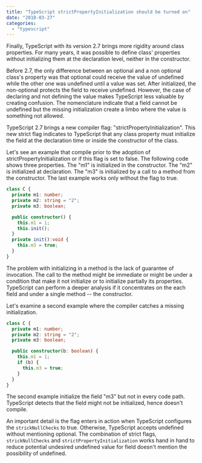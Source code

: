 ```yaml
---
title: "TypeScript strictPropertyInitialization should be turned on"
date: "2018-03-27"
categories: 
  - "typescript"
---
```


Finally, TypeScript with its version 2.7 brings more rigidity around class properties. For many years, it was possible to define class' properties without initializing them at the declaration level, neither in the constructor.

Before 2.7, the only difference between an optional and a non optional class's property was that optional could receive the value of undefined while the other one was undefined until a value was set. After initialized, the non-optional protects the field to receive undefined. However, the case of declaring and not defining the value makes TypeScript less valuable by creating confusion. The nomenclature indicate that a field cannot be undefined but the missing initialization create a limbo where the value is something not allowed.

TypeScript 2.7 brings a new compiler flag: "strictPropertyInitialization". This new strict flag indicates to TypeScript that any class property must initialize the field at the declaration time or inside the constructor of the class.

Let's see an example that compile prior to the adoption of strictPropertyInitialization or if this flag is set to false. The following code shows three properties. The "m1" is initialized in the constructor. The "m2" is initialized at declaration. The "m3" is initialized by a call to a method from the constructor. The last example works only without the flag to true.

```typescript
class C { 
  private m1: number; 
  private m2: string = "2"; 
  private m3: boolean;

  public constructor() { 
    this.m1 = 1; 
    this.init(); 
  } 
  private init():void { 
    this.m3 = true; 
  } 
} 
``` 


The problem with initializing in a method is the lack of guarantee of invocation. The call to the method might be immediate or might be under a condition that make it not initialize or to initialize partially its properties. TypeScript can perform a deeper analysis if it concentrates on the each field and under a single method -- the constructor.

Let's examine a second example where the compiler catches a missing initialization.

```typescript
class C { 
  private m1: number; 
  private m2: string = "2"; 
  private m3: boolean;

  public constructor(b: boolean) { 
    this.m1 = 1; 
    if (b) { 
      this.m3 = true; 
    } 
  }
} 
``` 
 The second example initialize the field "m3" but not in every code path. TypeScript detects that the field might not be initialized, hence doesn't compile.

An important detail is the flag enters in action when TypeScript configures the `strickNullChecks` to true. Otherwise, TypeScript accepts undefined without mentioning optional. The combination of strict flags, `strickNullChecks` and `strictPropertyInitialization` works hand in hand to reduce potential undesired undefined value for field doesn't mention the possibility of undefined.

